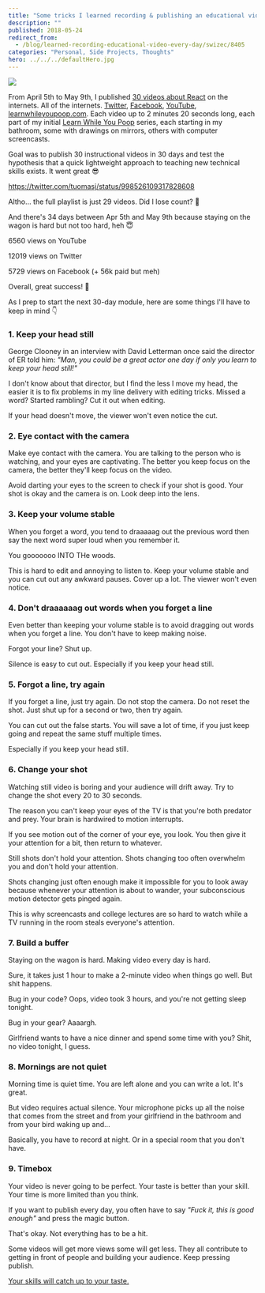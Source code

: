 ```yaml
---
title: "Some tricks I learned recording & publishing an educational video every day for 30 days"
description: ""
published: 2018-05-24
redirect_from:
  - /blog/learned-recording-educational-video-every-day/swizec/8405
categories: "Personal, Side Projects, Thoughts"
hero: ../../../defaultHero.jpg
---
```


![](https://swizec.com/wp-content/uploads/2018/05/F5F63D9C-009C-4F68-A4F5-EFF20A28E0E9.png)

From April 5th to May 9th, I published [30 videos about React](https://www.youtube.com/playlist?list=PLF8WgaD4xmjWuh7FTYTealxehOuNor_2S) on the internets. All of the internets. [Twitter](https://twitter.com/Swizec/status/981932124231024640), [Facebook](https://www.facebook.com/swizecpage/), [YouTube](https://www.youtube.com/playlist?list=PLF8WgaD4xmjWuh7FTYTealxehOuNor_2S), [learnwhileyoupoop.com](https://learnwhileyoupoop.com/). Each video up to 2 minutes 20 seconds long, each part of my initial [Learn While You Poop](https://learnwhileyoupoop.com) series, each starting in my bathroom, some with drawings on mirrors, others with computer screencasts.

Goal was to publish 30 instructional videos in 30 days and test the hypothesis that a quick lightweight approach to teaching new technical skills exists. It went great 😎

https://twitter.com/tuomasj/status/998526109317828608

Altho… the full playlist is just 29 videos. Did I lose count? 🤔

And there's 34 days between Apr 5th and May 9th because staying on the wagon is hard but not too hard, heh 😇

6560 views on YouTube

12019 views on Twitter

5729 views on Facebook (+ 56k paid but meh)

Overall, great success! 💪

As I prep to start the next 30-day module, here are some things I'll have to keep in mind 👇

### 1. Keep your head still

George Clooney in an interview with David Letterman once said the director of ER told him: _"Man, you could be a great actor one day if only you learn to keep your head still!"_

I don't know about that director, but I find the less I move my head, the easier it is to fix problems in my line delivery with editing tricks. Missed a word? Started rambling? Cut it out when editing.

If your head doesn't move, the viewer won't even notice the cut.

### 2. Eye contact with the camera

Make eye contact with the camera. You are talking to the person who is watching, and your eyes are captivating. The better you keep focus on the camera, the better they'll keep focus on the video.

Avoid darting your eyes to the screen to check if your shot is good. Your shot is okay and the camera is on. Look deep into the lens.

### 3. Keep your volume stable

When you forget a word, you tend to draaaaag out the previous word then say the next word super loud when you remember it.

You gooooooo INTO THe woods.

This is hard to edit and annoying to listen to. Keep your volume stable and you can cut out any awkward pauses. Cover up a lot. The viewer won't even notice.

### 4. Don't draaaaaag out words when you forget a line

Even better than keeping your volume stable is to avoid dragging out words when you forget a line. You don't have to keep making noise.

Forgot your line? Shut up.

Silence is easy to cut out. Especially if you keep your head still.

### 5. Forgot a line, try again

If you forget a line, just try again. Do not stop the camera. Do not reset the shot. Just shut up for a second or two, then try again.

You can cut out the false starts. You will save a lot of time, if you just keep going and repeat the same stuff multiple times.

Especially if you keep your head still.

### 6. Change your shot

Watching still video is boring and your audience will drift away. Try to change the shot every 20 to 30 seconds.

The reason you can't keep your eyes of the TV is that you're both predator and prey. Your brain is hardwired to motion interrupts.

If you see motion out of the corner of your eye, you look. You then give it your attention for a bit, then return to whatever.

Still shots don't hold your attention. Shots changing too often overwhelm you and don't hold your attention.

Shots changing just often enough make it impossible for you to look away because whenever your attention is about to wander, your subconscious motion detector gets pinged again.

This is why screencasts and college lectures are so hard to watch while a TV running in the room steals everyone's attention.

### 7. Build a buffer

Staying on the wagon is hard. Making video every day is hard.

Sure, it takes just 1 hour to make a 2-minute video when things go well. But shit happens.

Bug in your code? Oops, video took 3 hours, and you're not getting sleep tonight.

Bug in your gear? Aaaargh.

Girlfriend wants to have a nice dinner and spend some time with you? Shit, no video tonight, I guess.

### 8. Mornings are not quiet

Morning time is quiet time. You are left alone and you can write a lot. It's great.

But video requires actual silence. Your microphone picks up all the noise that comes from the street and from your girlfriend in the bathroom and from your bird waking up and…

Basically, you have to record at night. Or in a special room that you don't have.

### 9. Timebox

Your video is never going to be perfect. Your taste is better than your skill. Your time is more limited than you think.

If you want to publish every day, you often have to say _"Fuck it, this is good enough"_ and press the magic button.

That's okay. Not everything has to be a hit.

Some videos will get more views some will get less. They all contribute to getting in front of people and building your audience. Keep pressing publish.

[Your skills will catch up to your taste.](https://zenpencils.com/comic/90-ira-glass-advice-for-beginners/)
